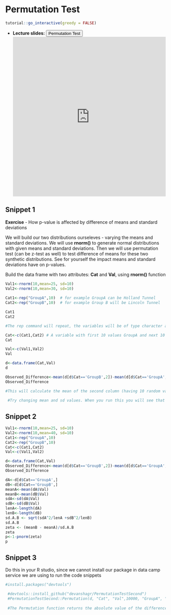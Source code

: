 # Permutation Test {#ptest}

<script src="files/js/dcl.js"></script>
<link rel="stylesheet" href="https://maxcdn.bootstrapcdn.com/bootstrap/3.4.1/css/bootstrap.min.css">
<script src="https://maxcdn.bootstrapcdn.com/bootstrap/3.4.1/js/bootstrap.min.js"></script>

```r
tutorial::go_interactive(greedy = FALSE)

```

- **Lecture slides: **     <button class="btn btn-primary" data-toggle="collapse" data-target="#PT12">Permutation Test</button> 
<div id="PT12" class="collapse">
<embed src="https://docs.google.com/presentation/d/1Dat8r1wUbNzFCqbjxj_jbH8T11BFwmOJOxK5T_mbnUE/edit?usp=sharing" width="100%" height="500px"></embed>
</div>

## Snippet 1

**Exercise** - How p-value is affected by difference of means and standard deviations

We will build our two distributions ourseleves - varying the means and standard deviations.  We will use **rnorm()** to generate normal distributions with given means and standard deviations. Then we will use permutation test (can be z-test as well) to test difference of means for these two synthetic distributions. See for yourself the impact means and standard deviations have on p-values.

Build the data frame with two attributes: **Cat** and **Val**, using **rnorm()** function

```r
Val1<-rnorm(10,mean=25, sd=10)
Val2<-rnorm(10,mean=30, sd=10)
 
Cat1<-rep("GroupA",10)  # for example GroupA can be Holland Tunnel
Cat2<-rep("GroupB",10)  # for example Group B will be Lincoln Tunnel

Cat1
Cat2

#The rep command will repeat, the variables will be of type character and will contain 10 values each.

Cat<-c(Cat1,Cat2) # A variable with first 10 values GroupA and next 10 values GroupB
Cat

Val<-c(Val1,Val2)
Val

d<-data.frame(Cat,Val)
d

Observed_Difference<-mean(d[d$Cat=='GroupB',2])-mean(d[d$Cat=='GroupA',2])
Observed_Difference

#This will calculate the mean of the second column (having 10 random values for each group), and the mean of groupB values is subtracted from the mean of groupA values, which will give you the value of the difference of the mean.
 
 #Try changing mean and sd values. When you run this you will see that the difference is sometimes negative #or sometimes positive.
```

## Snippet 2

```r
Val1<-rnorm(10,mean=25, sd=10)
Val2<-rnorm(10,mean=40, sd=10)
Cat1<-rep("GroupA",10)  
Cat2<-rep("GroupB",10)  
Cat<-c(Cat1,Cat2) 
Val<-c(Val1,Val2)

d<-data.frame(Cat,Val)
Observed_Difference<-mean(d[d$Cat=='GroupB',2])-mean(d[d$Cat=='GroupA',2])
Observed_Difference

dA<-d[d$Cat=='GroupA',]
dB<-d[d$Cat=='GroupB',]
meanA<-mean(dA$Val)
meanB<-mean(dB$Val)
sdA<-sd(dA$Val)
sdB<-sd(dB$Val)
lenA<-length(dA)
lenB<-length(dB)
sd.A.B <- sqrt(sdA^2/lenA +sdB^2/lenB)
sd.A.B
zeta <- (meanB - meanA)/sd.A.B
zeta
p<-1-pnorm(zeta)
p
```

## Snippet 3

Do this in your R studio, since we cannot install our package in data camp service we are using to run the code snippets

```r
#install.packages("devtools")

 #devtools::install_github("devanshagr/PermutationTestSecond")
 #PermutationTestSecond::Permutation(d, "Cat", "Val",10000, "GroupA", "GroupB")
 
 #The Permutation function returns the absolute value of the difference. So the red line is the absolute value of the observed difference. You will see a histogram having a normal distribution with a red showing the observed difference.
```
